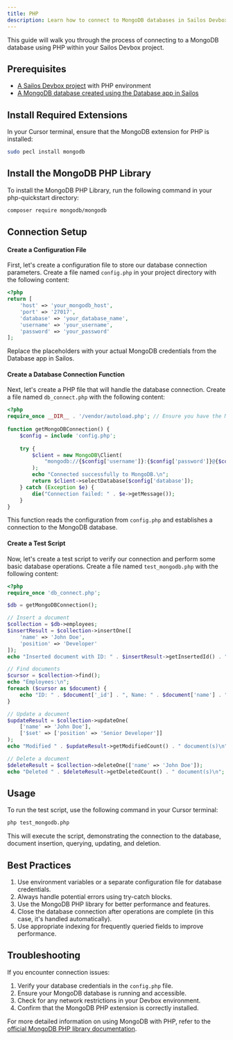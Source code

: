 ```yaml
---
title: PHP
description: Learn how to connect to MongoDB databases in Sailos Devbox using PHP
---
```


This guide will walk you through the process of connecting to a MongoDB database using PHP within your Sailos Devbox project.

## Prerequisites

- [A Sailos Devbox project](/docs/guides/fundamentals/create-a-project) with PHP environment
- [A MongoDB database created using the Database app in Sailos](./)

## Install Required Extensions

In your Cursor terminal, ensure that the MongoDB extension for PHP is installed:

```bash
sudo pecl install mongodb
```

## Install the MongoDB PHP Library

To install the MongoDB PHP Library, run the following command in your php-quickstart directory:

```bash
composer require mongodb/mongodb
```

## Connection Setup

<div className='steps [&_h4]:step'>

#### Create a Configuration File

First, let's create a configuration file to store our database connection parameters. Create a file named `config.php` in your project directory with the following content:

```php title="config.php"
<?php
return [
    'host' => 'your_mongodb_host',
    'port' => '27017',
    'database' => 'your_database_name',
    'username' => 'your_username',
    'password' => 'your_password'
];
```

Replace the placeholders with your actual MongoDB credentials from the Database app in Sailos.

#### Create a Database Connection Function

Next, let's create a PHP file that will handle the database connection. Create a file named `db_connect.php` with the following content:

```php title="db_connect.php"
<?php
require_once __DIR__ . '/vendor/autoload.php'; // Ensure you have the MongoDB PHP library installed
 
function getMongoDBConnection() {
    $config = include 'config.php';
    
    try {
        $client = new MongoDB\Client(
            "mongodb://{$config['username']}:{$config['password']}@{$config['host']}:{$config['port']}/{$config['database']}?authSource=admin"
        );
        echo "Connected successfully to MongoDB.\n";
        return $client->selectDatabase($config['database']);
    } catch (Exception $e) {
        die("Connection failed: " . $e->getMessage());
    }
}
```

This function reads the configuration from `config.php` and establishes a connection to the MongoDB database.

#### Create a Test Script

Now, let's create a test script to verify our connection and perform some basic database operations. Create a file named `test_mongodb.php` with the following content:

```php title="test_mongodb.php"
<?php
require_once 'db_connect.php';

$db = getMongoDBConnection();

// Insert a document
$collection = $db->employees;
$insertResult = $collection->insertOne([
    'name' => 'John Doe',
    'position' => 'Developer'
]);
echo "Inserted document with ID: " . $insertResult->getInsertedId() . "\n";

// Find documents
$cursor = $collection->find();
echo "Employees:\n";
foreach ($cursor as $document) {
    echo "ID: " . $document['_id'] . ", Name: " . $document['name'] . ", Position: " . $document['position'] . "\n";
}

// Update a document
$updateResult = $collection->updateOne(
    ['name' => 'John Doe'],
    ['$set' => ['position' => 'Senior Developer']]
);
echo "Modified " . $updateResult->getModifiedCount() . " document(s)\n";

// Delete a document
$deleteResult = $collection->deleteOne(['name' => 'John Doe']);
echo "Deleted " . $deleteResult->getDeletedCount() . " document(s)\n";
```

</div>

## Usage

To run the test script, use the following command in your Cursor terminal:

```bash
php test_mongodb.php
```

This will execute the script, demonstrating the connection to the database, document insertion, querying, updating, and deletion.

## Best Practices

1. Use environment variables or a separate configuration file for database credentials.
2. Always handle potential errors using try-catch blocks.
3. Use the MongoDB PHP library for better performance and features.
4. Close the database connection after operations are complete (in this case, it's handled automatically).
5. Use appropriate indexing for frequently queried fields to improve performance.

## Troubleshooting

If you encounter connection issues:

1. Verify your database credentials in the `config.php` file.
2. Ensure your MongoDB database is running and accessible.
3. Check for any network restrictions in your Devbox environment.
4. Confirm that the MongoDB PHP extension is correctly installed.

For more detailed information on using MongoDB with PHP, refer to the [official MongoDB PHP library documentation](https://docs.mongodb.com/drivers/php/).